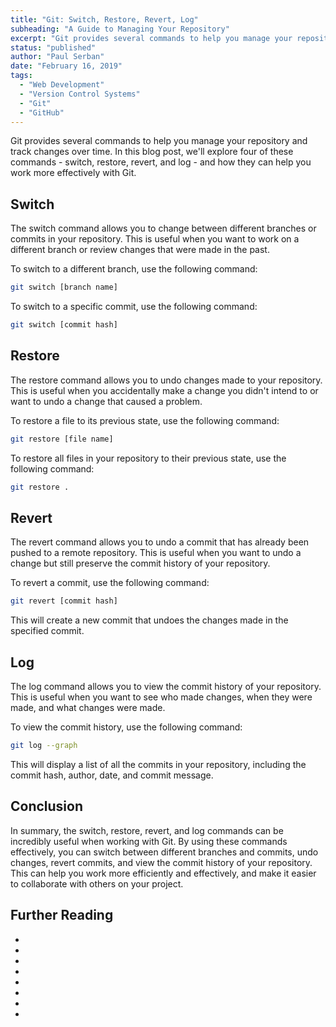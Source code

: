 ```yaml
---
title: "Git: Switch, Restore, Revert, Log"
subheading: "A Guide to Managing Your Repository"
excerpt: "Git provides several commands to help you manage your repository and track changes over time. In this blog post, we'll explore four of these commands - switch, restore, revert, and log - and how they can help you work more effectively with Git."
status: "published"
author: "Paul Serban"
date: "February 16, 2019"
tags:
  - "Web Development"
  - "Version Control Systems"
  - "Git"
  - "GitHub"
---
```


Git provides several commands to help you manage your repository and track changes over time. In this blog post, we'll explore four of these commands - switch, restore, revert, and log - and how they can help you work more effectively with Git.

## Switch

The switch command allows you to change between different branches or commits in your repository. This is useful when you want to work on a different branch or review changes that were made in the past.

To switch to a different branch, use the following command:

```bash
git switch [branch name]
```

To switch to a specific commit, use the following command:

```bash
git switch [commit hash]
```

## Restore

The restore command allows you to undo changes made to your repository. This is useful when you accidentally make a change you didn't intend to or want to undo a change that caused a problem.

To restore a file to its previous state, use the following command:

```bash
git restore [file name]
```

To restore all files in your repository to their previous state, use the following command:

```bash
git restore .
```

## Revert

The revert command allows you to undo a commit that has already been pushed to a remote repository. This is useful when you want to undo a change but still preserve the commit history of your repository.

To revert a commit, use the following command:

```bash
git revert [commit hash]
```

This will create a new commit that undoes the changes made in the specified commit.

## Log

The log command allows you to view the commit history of your repository. This is useful when you want to see who made changes, when they were made, and what changes were made.

To view the commit history, use the following command:

```bash
git log --graph
```

This will display a list of all the commits in your repository, including the commit hash, author, date, and commit message.

## Conclusion

In summary, the switch, restore, revert, and log commands can be incredibly useful when working with Git. By using these commands effectively, you can switch between different branches and commits, undo changes, revert commits, and view the commit history of your repository. This can help you work more efficiently and effectively, and make it easier to collaborate with others on your project.

## Further Reading
- <Link href="/blog/posts/distributed-control-systems-the-modern-standard-for-software-development" label={`Distributed Version Control Systems: The Modern Standard for Software Development`} isInternal={true} />
- <Link href="/blog/posts/git-an-introduction" label={`Git: An Introduction`} isInternal={true} />
- <Link href="/blog/posts/git-basic-concepts" label={`Git: Basic Concepts`} isInternal={true} />
- <Link href="/blog/posts/git-essentials-commands-for-effecient-version-control" label={`Mastering Git: Essential Commands for Efficient Version Control`} isInternal={true} />
- <Link href="/blog/posts/understanding-git-branching-models-a-guide-for-developers" label={`Understanding Git Branching Models: A Guide for Developers`} isInternal={true} />
- <Link href="/blog/posts/gitflow-branching-model-pros-and-cons" label={`Gitflow: Pros and Cons`} isInternal={true} />
- <Link href="/blog/posts/git-branches-cloning-merging" label={`Git: Cloning, Branches and Merging`} isInternal={true} />
- <Link href="/blog/posts/git-branching-strategies-patterns-paaractices-and-collaboration-workflows" label={`A Comprehensive Guide to Git Branching Strategies and Collaboration Workflows`} isInternal={true} />